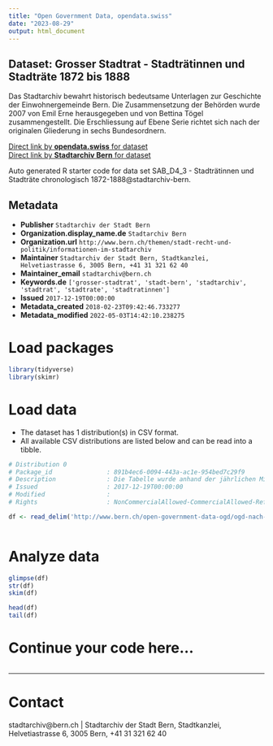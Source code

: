 ```yaml
---
title: "Open Government Data, opendata.swiss"
date: "2023-08-29"
output: html_document
---
```


## Dataset: Grosser Stadtrat - Stadträtinnen und Stadträte 1872 bis 1888

Das Stadtarchiv bewahrt historisch bedeutsame Unterlagen zur Geschichte der Einwohnergemeinde Bern. Die Zusammensetzung der Behörden wurde 2007 von Emil Erne herausgegeben und von Bettina Tögel zusammengestellt. Die Erschliessung auf Ebene Serie richtet sich nach der originalen Gliederung in sechs Bundesordnern.

[Direct link by **opendata.swiss** for dataset](https://opendata.swiss/de/dataset/de-grosser-stadtrat-stadtraetinnen-und-stadtraete-1872-bis-1888)<br>
[Direct link by **Stadtarchiv Bern** for dataset](http://www.bern.ch/open-government-data-ogd/ogd-nach-themen/stadtarchiv-ogd)

Auto generated R starter code for data set SAB_D4_3 - Stadträtinnen und Stadträte chronologisch 1872-1888@stadtarchiv-bern.

## Metadata

- **Publisher** `Stadtarchiv der Stadt Bern`
- **Organization.display_name.de** `Stadtarchiv Bern`
- **Organization.url** `http://www.bern.ch/themen/stadt-recht-und-politik/informationen-im-stadtarchiv`
- **Maintainer** `Stadtarchiv der Stadt Bern, Stadtkanzlei, Helvetiastrasse 6, 3005 Bern, +41 31 321 62 40`
- **Maintainer_email** `stadtarchiv@bern.ch`
- **Keywords.de** `['grosser-stadtrat', 'stadt-bern', 'stadtarchiv', 'stadtrat', 'stadtrate', 'stadtratinnen']`
- **Issued** `2017-12-19T00:00:00`
- **Metadata_created** `2018-02-23T09:42:46.733277`
- **Metadata_modified** `2022-05-03T14:42:10.238275`


# Load packages

```r

library(tidyverse)
library(skimr)

```

# Load data

-   The dataset has 1 distribution(s) in CSV format.
-   All available CSV distributions are listed below and can be read into a tibble.

```r

# Distribution 0
# Package_id               : 891b4ec6-0094-443a-ac1e-954bed7c29f9
# Description              : Die Tabelle wurde anhand der jährlichen Mitgliederlisten des Grossen Stadtrates (Grosser Stadtrat/ Mitglieder) sowie des Gemeinderates und des Stadtrates (Gemeinderat/ Mitglieder und Stadtrat/ Mitglieder) erstellt, wo die benutzten Quellen im einzelnen aufgeführt sind. Für die weiteren Ämter der Stadträte auf kantonaler und eidgenössischer Ebene, die erst für die Mitglieder des Gemeinderates ab 1888 systema-tisch recherchiert wurden, wurde die Datenbank der Grossräte und Regierungs-räte im Staatsarchiv Bern sowie der Eidgenössische Staatskalender 1887ff. konsultiert.
# Issued                   : 2017-12-19T00:00:00
# Modified                 : 
# Rights                   : NonCommercialAllowed-CommercialAllowed-ReferenceRequired

df <- read_delim('http://www.bern.ch/open-government-data-ogd/ogd-nach-themen/stadtarchiv-ogd/download-zusammensetzung_der_behoerden_1832_bis_2005-ogd/grosser-stadtrat---stadträtinnen-und-stadträte-1872-bis-1888.txt/download')



```

# Analyze data

```r

glimpse(df)
str(df)
skim(df)

head(df)
tail(df)

```

# Continue your code here...

```r

```

------------------------------------------------------------------------

# Contact

stadtarchiv@bern.ch | Stadtarchiv der Stadt Bern, Stadtkanzlei, Helvetiastrasse 6, 3005 Bern, +41 31 321 62 40
